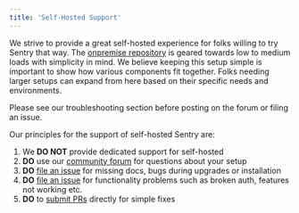 ```yaml
---
title: 'Self-Hosted Support'
---
```


We strive to provide a great self-hosted experience for folks willing to try Sentry that way. The [onpremise repository](https://github.com/getsentry/onpremise) is geared towards low to medium loads with simplicity in mind. We believe keeping this setup simple is important to show
how various components fit together. Folks needing larger setups can expand from here based on their specific needs and environments.

<Alert title="Note" level="info">
Please see our <Link to="/self-hosted/#troubleshooting">troubleshooting section</Link> before posting on the forum or filing an issue.
</Alert>

Our principles for the support of self-hosted Sentry are:

1. We **DO NOT** provide dedicated support for self-hosted
2. **DO** use our [community forum](https://forum.sentry.io/c/on-premise) for questions about your setup
3. **DO** [file an issue](https://github.com/getsentry/onpremise/issues/new/choose) for missing docs, bugs during upgrades or installation
4. **DO** [file an issue](https://github.com/getsentry/sentry/issues/new/choose) for functionality problems such as broken auth, features not working etc.
5. **DO** to [submit PRs](https://github.com/getsentry/onpremise/compare) directly for simple fixes
